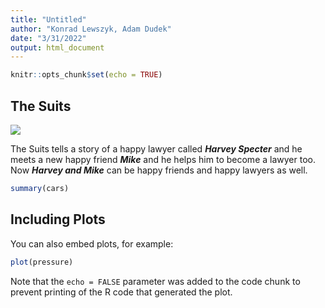```yaml
---
title: "Untitled"
author: "Konrad Lewszyk, Adam Dudek"
date: "3/31/2022"
output: html_document
---
```


```r
knitr::opts_chunk$set(echo = TRUE)
```

## The Suits

![](the_suits.jpg)

The Suits tells a story of a happy lawyer called ***Harvey Specter*** and he meets a new happy friend ***Mike*** and he helps him to become a lawyer too. Now ***Harvey and Mike*** can be happy friends and happy lawyers as well.


```r
summary(cars)
```

## Including Plots

You can also embed plots, for example:

```r
plot(pressure)
```

Note that the `echo = FALSE` parameter was added to the code chunk to prevent printing of the R code that generated the plot.
